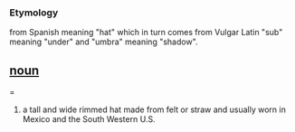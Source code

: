 === Etymology ===
from Spanish meaning "hat" which in turn comes from Vulgar Latin "sub" meaning "under" and "umbra" meaning "shadow".

== [[noun]] ===
#a tall and wide rimmed hat made from felt or straw and usually worn in Mexico and the South Western U.S.